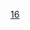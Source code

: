 {{DisestablishmentsInCentury|15|16|15|17}}
{{Commonscat|16th-century disestablishments}}
[[Category:2千紀廢除|16]]